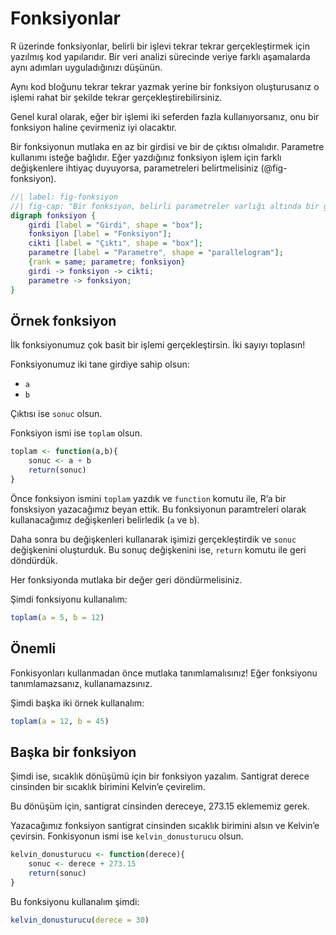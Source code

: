 # Fonksiyonlar

R üzerinde fonksiyonlar, belirli bir işlevi tekrar tekrar gerçekleştirmek için yazılmış kod yapılarıdır. Bir veri analizi sürecinde veriye farklı aşamalarda aynı adımları uyguladığınızı düşünün.

Aynı kod bloğunu tekrar tekrar yazmak yerine bir fonksiyon oluşturusanız o işlemi rahat bir şekilde tekrar gerçekleştirebilirsiniz.

Genel kural olarak, eğer bir işlemi iki seferden fazla kullanıyorsanız, onu bir fonksiyon haline çevirmeniz iyi olacaktır.

Bir fonksiyonun mutlaka en az bir girdisi ve bir de çıktısı olmalıdır. Parametre kullanımı isteğe bağlıdır. Eğer yazdığınız fonksiyon işlem için farklı değişkenlere ihtiyaç duyuyorsa, parametreleri belirtmelisiniz (@fig-fonksiyon).

```dot
//| label: fig-fonksiyon
//| fig-cap: "Bir fonksiyon, belirli parametreler varlığı altında bir girdiyi alır ve işleyerek çıktı haline dönüştürür"
digraph fonksiyon {
    girdi [label = "Girdi", shape = "box"];
    fonksiyon [label = "Fonksiyon"];
    cikti [label = "Çıktı", shape = "box"];
    parametre [label = "Parametre", shape = "parallelogram"];
    {rank = same; parametre; fonksiyon}
    girdi -> fonksiyon -> cikti;
    parametre -> fonksiyon;
}

```

## Örnek fonksiyon

İlk fonksiyonumuz çok basit bir işlemi gerçekleştirsin. İki sayıyı toplasın!

Fonksiyonumuz iki tane girdiye sahip olsun:

+ `a`
+ `b`

Çıktısı ise `sonuc` olsun.

Fonksiyon ismi ise `toplam` olsun.

```r
toplam <- function(a,b){
    sonuc <- a + b
    return(sonuc)
}
```

Önce fonksiyon ismini  `toplam` yazdık ve `function` komutu ile, R'a bir fonsksiyon yazacağımız beyan ettik. Bu fonksiyonun paramtreleri olarak kullanacağımız değişkenleri belirledik (`a` ve `b`). 

Daha sonra bu değişkenleri kullanarak işimizi gerçekleştirdik ve `sonuc` değişkenini oluşturduk. Bu sonuç değişkenini ise, `return` komutu ile geri döndürdük.

Her fonksiyonda mutlaka bir değer geri döndürmelisiniz.

Şimdi fonksiyonu kullanalım:

```r
toplam(a = 5, b = 12)
```

:::{.callout-warning}
## Önemli

Fonkisyonları kullanmadan önce mutlaka tanımlamalısınız! Eğer fonksiyonu tanımlamazsanız, kullanamazsınız.
::: 

Şimdi başka iki örnek kullanalım:

```r
toplam(a = 12, b = 45)
```

## Başka bir fonksiyon

Şimdi ise, sıcaklık dönüşümü için bir fonksiyon yazalım. Santigrat derece cinsinden bir sıcaklık birimini Kelvin'e çevirelim.

Bu dönüşüm için, santigrat cinsinden dereceye, 273.15 eklememiz gerek.

Yazacağımız fonksiyon santigrat cinsinden sıcaklık birimini alsın ve Kelvin'e çevirsin. Fonkisyonun ismi ise `kelvin_donusturucu` olsun.

```r
kelvin_donusturucu <- function(derece){
    sonuc <- derece + 273.15
    return(sonuc)
}
```

Bu fonksiyonu kullanalım şimdi:

```r
kelvin_donusturucu(derece = 30)
```